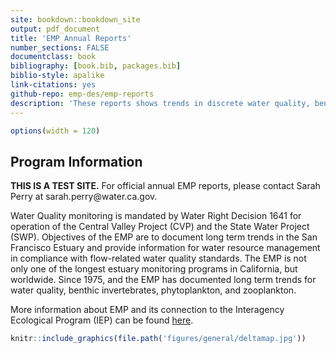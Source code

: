 ```yaml
--- 
site: bookdown::bookdown_site
output: pdf_document
title: 'EMP Annual Reports'
number_sections: FALSE
documentclass: book
bibliography: [book.bib, packages.bib]
biblio-style: apalike
link-citations: yes
github-repo: emp-des/emp-reports
description: 'These reports shows trends in discrete water quality, benthic invertebrates, phytoplankton, and zooplankton collected by EMP.'
---
```

```r
options(width = 120)
```

## Program Information
<b>THIS IS A TEST SITE.</b> For official annual EMP reports, please contact Sarah Perry at sarah.perry@water.ca.gov.

Water Quality monitoring is mandated by Water Right Decision 1641 for operation of the Central Valley Project (CVP) and the State Water Project (SWP). Objectives of the EMP are to document long term trends in the San Francisco Estuary and provide information for water resource management in compliance with flow-related water quality standards. The EMP is not only one of the longest estuary monitoring programs in California, but worldwide. Since 1975, and the EMP has documented long term trends for water quality, benthic invertebrates, phytoplankton, and zooplankton.

More information about EMP and its connection to the Interagency Ecological Program (IEP) can be found [here](https://water.ca.gov/Programs/Environmental-Services/Interagency-Ecological-Program).

```r
knitr::include_graphics(file.path('figures/general/deltamap.jpg'))
```


